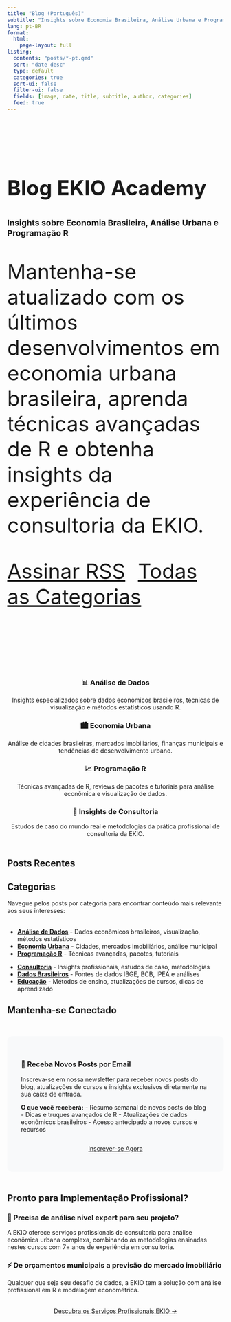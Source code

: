 ```yaml
---
title: "Blog (Português)"
subtitle: "Insights sobre Economia Brasileira, Análise Urbana e Programação R"
lang: pt-BR
format:
  html:
    page-layout: full
listing:
  contents: "posts/*-pt.qmd"
  sort: "date desc"
  type: default
  categories: true
  sort-ui: false
  filter-ui: false
  fields: [image, date, title, subtitle, author, categories]
  feed: true
---
```


::: {.hero-section style="padding: 4rem 0; margin-bottom: 2rem;"}
::: {.container}
::: {.hero-content}
# Blog EKIO Academy {.hero-title style="font-size: 3rem;"}
## Insights sobre Economia Brasileira, Análise Urbana e Programação R {.hero-subtitle style="font-size: 1.2rem;"}

Mantenha-se atualizado com os últimos desenvolvimentos em economia urbana brasileira, aprenda técnicas avançadas de R e obtenha insights da experiência de consultoria da EKIO.

::: {style="margin-top: 2rem;"}
[Assinar RSS](index.xml){.btn .btn-outline-light} [Todas as Categorias](#categorias){.btn .btn-outline-light style="margin-left: 1rem;"}
:::
:::
:::
:::

::: {.row style="margin: 3rem 0;"}
::: {.col-md-3}
::: {.tutorial-card style="text-align: center;"}
### 📊 Análise de Dados
Insights especializados sobre dados econômicos brasileiros, técnicas de visualização e métodos estatísticos usando R.
:::
:::

::: {.col-md-3}
::: {.tutorial-card style="text-align: center;"}
### 🏙️ Economia Urbana
Análise de cidades brasileiras, mercados imobiliários, finanças municipais e tendências de desenvolvimento urbano.
:::
:::

::: {.col-md-3}
::: {.tutorial-card style="text-align: center;"}
### 📈 Programação R
Técnicas avançadas de R, reviews de pacotes e tutoriais para análise econômica e visualização de dados.
:::
:::

::: {.col-md-3}
::: {.tutorial-card style="text-align: center;"}
### 💼 Insights de Consultoria
Estudos de caso do mundo real e metodologias da prática profissional de consultoria da EKIO.
:::
:::
:::

## Posts Recentes

::: {#categorias}
## Categorias

Navegue pelos posts por categoria para encontrar conteúdo mais relevante aos seus interesses:

::: {.row style="margin-top: 2rem;"}
::: {.col-md-6}
- **[Análise de Dados](categories/analise-dados.qmd)** - Dados econômicos brasileiros, visualização, métodos estatísticos
- **[Economia Urbana](categories/economia-urbana.qmd)** - Cidades, mercados imobiliários, análise municipal
- **[Programação R](categories/programacao-r.qmd)** - Técnicas avançadas, pacotes, tutoriais
:::

::: {.col-md-6}
- **[Consultoria](categories/consultoria.qmd)** - Insights profissionais, estudos de caso, metodologias
- **[Dados Brasileiros](categories/dados-brasileiros.qmd)** - Fontes de dados IBGE, BCB, IPEA e análises
- **[Educação](categories/educacao.qmd)** - Métodos de ensino, atualizações de cursos, dicas de aprendizado
:::
:::
:::

## Mantenha-se Conectado

::: {.row style="margin: 3rem 0; padding: 2rem; background: #f8f9fa; border-radius: 12px;"}
::: {.col-md-8}
### 📧 Receba Novos Posts por Email

Inscreva-se em nossa newsletter para receber novos posts do blog, atualizações de cursos e insights exclusivos diretamente na sua caixa de entrada.

**O que você receberá:**
- Resumo semanal de novos posts do blog
- Dicas e truques avançados de R
- Atualizações de dados econômicos brasileiros
- Acesso antecipado a novos cursos e recursos
:::

::: {.col-md-4 style="display: flex; align-items: center; justify-content: center;"}
[Inscrever-se Agora](../../contato.qmd){.btn .btn-ekio .btn-lg}
:::
:::

::: {.ekio-cta}
## Pronto para Implementação Profissional?

::: {.row}
::: {.col-md-6}
::: {.ekio-message}
### 🎯 Precisa de análise nível expert para seu projeto?
A EKIO oferece serviços profissionais de consultoria para análise econômica urbana complexa, combinando as metodologias ensinadas nestes cursos com 7+ anos de experiência em consultoria.
:::
:::

::: {.col-md-6}
::: {.ekio-message}
### ⚡ De orçamentos municipais a previsão do mercado imobiliário
Qualquer que seja seu desafio de dados, a EKIO tem a solução com análise profissional em R e modelagem econométrica.
:::
:::
:::

::: {style="text-align: center; margin-top: 2rem;"}
[Descubra os Serviços Profissionais EKIO →](https://ekio.com.br){.btn .btn-light .btn-lg onclick="ekioTrackEducationalEngagement('professional_services_cta_pt', 'from_blog_pt')"}
:::
:::